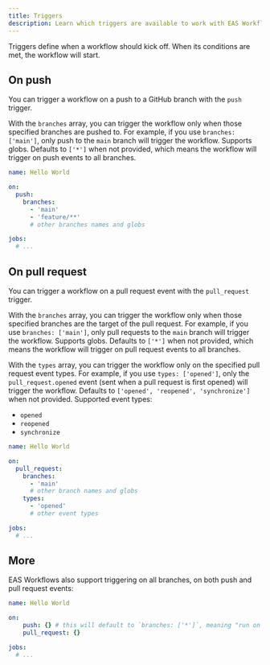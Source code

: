 ```yaml
---
title: Triggers
description: Learn which triggers are available to work with EAS Workflows.
---
```


Triggers define when a workflow should kick off. When its conditions are met, the workflow will start.

## On push

You can trigger a workflow on a push to a GitHub branch with the `push` trigger.

With the `branches` array, you can trigger the workflow only when those specified branches are pushed to. For example, if you use `branches: ['main']`, only push to the `main` branch will trigger the workflow. Supports globs. Defaults to `['*']` when not provided, which means the workflow will trigger on push events to all branches.

```yaml .eas/workflows/hello-world.yml
name: Hello World

on:
  push:
    branches:
      - 'main'
      - 'feature/**'
      # other branches names and globs

jobs:
  # ...
```

## On pull request

You can trigger a workflow on a pull request event with the `pull_request` trigger.

With the `branches` array, you can trigger the workflow only when those specified branches are the target of the pull request. For example, if you use `branches: ['main']`, only pull requests to the `main` branch will trigger the workflow. Supports globs. Defaults to `['*']` when not provided, which means the workflow will trigger on pull request events to all branches.

With the `types` array, you can trigger the workflow only on the specified pull request event types. For example, if you use `types: ['opened']`, only the `pull_request.opened` event (sent when a pull request is first opened) will trigger the workflow. Defaults to `['opened', 'reopened', 'synchronize']` when not provided. Supported event types:

- `opened`
- `reopened`
- `synchronize`

```yaml .eas/workflows/hello-world.yml
name: Hello World

on:
  pull_request:
    branches:
      - 'main'
      # other branch names and globs
    types:
      - 'opened'
      # other event types

jobs:
  # ...
```

## More

EAS Workflows also support triggering on all branches, on both push and pull request events:

```yaml .eas/workflows/hello-world.yml
name: Hello World

on:
	push: {} # this will default to `branches: ['*']`, meaning "run on all branches"
	pull_request: {}

jobs:
  # ...
```
